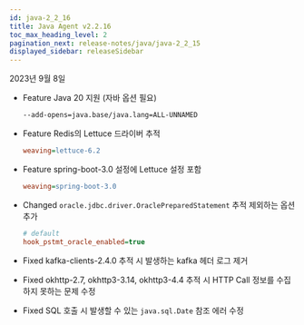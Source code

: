 ```yaml
---
id: java-2_2_16
title: Java Agent v2.2.16
toc_max_heading_level: 2
pagination_next: release-notes/java/java-2_2_15
displayed_sidebar: releaseSidebar
---
```


2023년 9월 8일

- <Status>Feature</Status> Java 20 지원 (자바 옵션 필요)

  ```bash
  --add-opens=java.base/java.lang=ALL-UNNAMED
  ```

- <Status>Feature</Status> Redis의 Lettuce 드라이버 추적

  ```ini title='whatap.conf'
  weaving=lettuce-6.2
  ```

- <Status>Feature</Status> spring-boot-3.0 설정에 Lettuce 설정 포함

  ```ini title='whatap.conf'
  weaving=spring-boot-3.0
  ```

- <Status>Changed</Status> <code>oracle.jdbc.driver.OraclePreparedStatement</code> 추적 제외하는 옵션 추가

  ```ini title='whatap.conf'
  # default
  hook_pstmt_oracle_enabled=true
  ```

- <Status>Fixed</Status> kafka-clients-2.4.0 추적 시 발생하는 kafka 헤더 로그 제거

- <Status>Fixed</Status> okhttp-2.7, okhttp3-3.14, okhttp3-4.4 추적 시 HTTP Call 정보를 수집하지 못하는 문제 수정

- <Status>Fixed</Status> SQL 호출 시 발생할 수 있는 <code>java.sql.Date</code> 참조 에러 수정